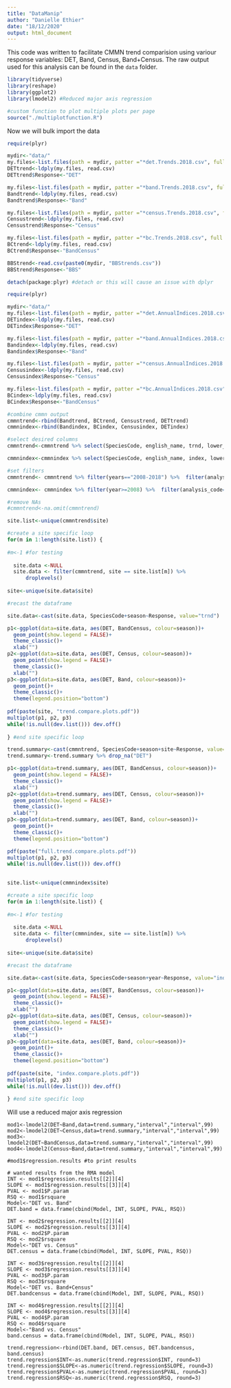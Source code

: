 ```yaml
---
title: "DataManip"
author: "Danielle Ethier"
date: "18/12/2020"
output: html_document
---
```


This code was written to facilitate CMMN trend comparision using variour response variables: DET, Band, Census, Band+Census. The raw output used for this analysis can be found in the `data` folder. 


```r

library(tidyverse)
library(reshape)
library(ggplot2)
library(lmodel2) #Reduced major axis regression

#custom function to plot multiple plots per page
source("./multiplotfunction.R")

```

Now we will bulk import the data 

```r

require(plyr)

mydir<-"data/"
my.files<-list.files(path = mydir, patter ="*det.Trends.2018.csv", full.name=TRUE)
DETtrend<-ldply(my.files, read.csv)
DETtrend$Response<-"DET"

my.files<-list.files(path = mydir, patter ="*band.Trends.2018.csv", full.name=TRUE)
Bandtrend<-ldply(my.files, read.csv)
Bandtrend$Response<-"Band"

my.files<-list.files(path = mydir, patter ="*census.Trends.2018.csv", full.name=TRUE)
Censustrend<-ldply(my.files, read.csv)
Censustrend$Response<-"Census"

my.files<-list.files(path = mydir, patter ="*bc.Trends.2018.csv", full.name=TRUE)
BCtrend<-ldply(my.files, read.csv)
BCtrend$Response<-"BandCensus"

BBStrend<-read.csv(paste0(mydir, "BBStrends.csv"))
BBStrend$Response<-"BBS"

detach(package:plyr) #detach or this will cause an issue with dplyr

```

```r

require(plyr)

mydir<-"data/"
my.files<-list.files(path = mydir, patter ="*det.AnnualIndices.2018.csv", full.name=TRUE)
DETindex<-ldply(my.files, read.csv)
DETindex$Response<-"DET"

my.files<-list.files(path = mydir, patter ="*band.AnnualIndices.2018.csv", full.name=TRUE)
Bandindex<-ldply(my.files, read.csv)
Bandindex$Response<-"Band"

my.files<-list.files(path = mydir, patter ="*census.AnnualIndices.2018.csv", full.name=TRUE)
Censusindex<-ldply(my.files, read.csv)
Censusindex$Response<-"Census"

my.files<-list.files(path = mydir, patter ="*bc.AnnualIndices.2018.csv", full.name=TRUE)
BCindex<-ldply(my.files, read.csv)
BCindex$Response<-"BandCensus"

```

```r

#combine cmmn output
cmmntrend<-rbind(Bandtrend, BCtrend, Censustrend, DETtrend)
cmmnindex<-rbind(Bandindex, BCindex, Censusindex, DETindex)

#select desired columns
cmmntrend<-cmmntrend %>% select(SpeciesCode, english_name, trnd, lower_ci, upper_ci, post_prob, period, years, season, analysis_code, site, Response)

cmmnindex<-cmmnindex %>% select(SpeciesCode, english_name, index, lower_ci, upper_ci, period, year, season, analysis_code, site, Response)

#set filters
cmmntrend<- cmmntrend %>% filter(years=="2008-2018") %>%  filter(analysis_code=="M") %>% droplevels()

cmmnindex<- cmmnindex %>% filter(year>=2008) %>%  filter(analysis_code=="M") %>% droplevels()

#remove NAs
#cmmntrend<-na.omit(cmmntrend)

```

```r
site.list<-unique(cmmntrend$site)

#create a site specific loop 
for(m in 1:length(site.list)) {
  
#m<-1 #for testing
    
  site.data <-NULL 
  site.data <- filter(cmmntrend, site == site.list[m]) %>%
      droplevels()
  
site<-unique(site.data$site) 

#recast the dataframe

site.data<-cast(site.data, SpeciesCode+season~Response, value="trnd")

p1<-ggplot(data=site.data, aes(DET, BandCensus, colour=season))+
  geom_point(show.legend = FALSE)+
  theme_classic()+
  xlab("")
p2<-ggplot(data=site.data, aes(DET, Census, colour=season))+
  geom_point(show.legend = FALSE)+
  theme_classic()+
  xlab("")
p3<-ggplot(data=site.data, aes(DET, Band, colour=season))+
  geom_point()+
  theme_classic()+
  theme(legend.position="bottom")
  
pdf(paste(site, "trend.compare.plots.pdf"))
multiplot(p1, p2, p3) 
while(!is.null(dev.list())) dev.off()
  
} #end site specific loop

trend.summary<-cast(cmmntrend, SpeciesCode+season+site~Response, value="trnd")
trend.summary<-trend.summary %>% drop_na("DET")

p1<-ggplot(data=trend.summary, aes(DET, BandCensus, colour=season))+
  geom_point(show.legend = FALSE)+
  theme_classic()+
  xlab("")
p2<-ggplot(data=trend.summary, aes(DET, Census, colour=season))+
  geom_point(show.legend = FALSE)+
  theme_classic()+
  xlab("")
p3<-ggplot(data=trend.summary, aes(DET, Band, colour=season))+
  geom_point()+
  theme_classic()+
  theme(legend.position="bottom")

pdf(paste("full.trend.compare.plots.pdf"))
multiplot(p1, p2, p3) 
while(!is.null(dev.list())) dev.off()
  
```

```r
site.list<-unique(cmmnindex$site)

#create a site specific loop 
for(m in 1:length(site.list)) {
  
#m<-1 #for testing
    
  site.data <-NULL 
  site.data <- filter(cmmnindex, site == site.list[m]) %>%
      droplevels()
  
site<-unique(site.data$site) 

#recast the dataframe

site.data<-cast(site.data, SpeciesCode+season+year~Response, value="index")

p1<-ggplot(data=site.data, aes(DET, BandCensus, colour=season))+
  geom_point(show.legend = FALSE)+
  theme_classic()+
  xlab("")
p2<-ggplot(data=site.data, aes(DET, Census, colour=season))+
  geom_point(show.legend = FALSE)+
  theme_classic()+
  xlab("")
p3<-ggplot(data=site.data, aes(DET, Band, colour=season))+
  geom_point()+
  theme_classic()+
  theme(legend.position="bottom")
  
pdf(paste(site, "index.compare.plots.pdf"))
multiplot(p1, p2, p3) 
while(!is.null(dev.list())) dev.off()
  
} #end site specific loop

```

Will use a reduced major axis regression

```trend

mod1<-lmodel2(DET~Band,data=trend.summary,"interval","interval",99)
mod2<-lmodel2(DET~Census,data=trend.summary,"interval","interval",99)
mod3<-lmodel2(DET~BandCensus,data=trend.summary,"interval","interval",99)
mod4<-lmodel2(Census~Band,data=trend.summary,"interval","interval",99)

#mod1$regression.results #to print results

# wanted results from the RMA model
INT <- mod1$regression.results[[2]][4]
SLOPE <- mod1$regression.results[[3]][4]
PVAL <- mod1$P.param
RSQ <- mod1$rsquare
Model<-"DET vs. Band"
DET.band = data.frame(cbind(Model, INT, SLOPE, PVAL, RSQ))

INT <- mod2$regression.results[[2]][4]
SLOPE <- mod2$regression.results[[3]][4]
PVAL <- mod2$P.param
RSQ <- mod2$rsquare
Model<-"DET vs. Census"
DET.census = data.frame(cbind(Model, INT, SLOPE, PVAL, RSQ))

INT <- mod3$regression.results[[2]][4]
SLOPE <- mod3$regression.results[[3]][4]
PVAL <- mod3$P.param
RSQ <- mod3$rsquare
Model<-"DET vs. Band+Census"
DET.bandcensus = data.frame(cbind(Model, INT, SLOPE, PVAL, RSQ))

INT <- mod4$regression.results[[2]][4]
SLOPE <- mod4$regression.results[[3]][4]
PVAL <- mod4$P.param
RSQ <- mod4$rsquare
Model<-"Band vs. Census"
band.census = data.frame(cbind(Model, INT, SLOPE, PVAL, RSQ))

trend.regression<-rbind(DET.band, DET.census, DET.bandcensus, band.census)
trend.regression$INT<-as.numeric(trend.regression$INT, round=3)
trend.regression$SLOPE<-as.numeric(trend.regression$SLOPE, round=3)
trend.regression$PVAL<-as.numeric(trend.regression$PVAL, round=3)
trend.regression$RSQ<-as.numeric(trend.regression$RSQ, round=3)

```


